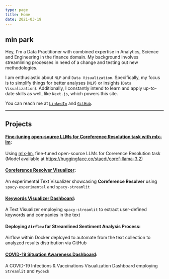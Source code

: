 ```yaml
---
type: page
title: Home
date: 2021-03-19
---
```


## min park

Hey, I'm a Data Practitioner with combined expertise in Analytics, Science and Engineering in the finance domain.
My background involves streamlining processes in need of a change and testing out new methodologies.

I am enthusiastic about `NLP` and `Data Visualization`. Specifically, my focus is to simplify things for better analyses (`NLP`) or insights (`Data Visualization`).
Additionally, I constantly intend to learn and apply up-to-date skills as well, like `Next.js`, which powers this site.

You can reach me at [`LinkedIn`](https://linkedin.com/in/min-park) and [`GitHub`](https://github.com/staedi).

---

## Projects

#### [Fine-tuning open-source LLMs for Coreference Resolution task with mlx-lm](https://github.com/staedi/coref):
Using [mlx-lm](https://github.com/ml-explore/mlx-lm), fine-tuned open-source LLMs for Corerence Resolution task (Model available at https://huggingface.co/staedi/coref-llama-3.2)

#### [Coreference Resolver Visualizer](https://github.com/staedi/coref_display):
An experimental Text Visualizer showcasing **Coreference Resolver** using `spacy-experimental` and `spacy-streamlit`

#### [Keywords Visualizer Dashboard](https://github.com/staedi/spacy_visualize):
A Text Visualizer employing `spacy-streamlit` to extract user-defined keywords and companies in the text

#### Deploying `Airflow` for Streamlined Sentiment Analysis Process:
Airflow within Docker deployed to automate from the text collection to analyzed results distribution via GitHub

#### [COVID-19 Situation Awareness Dashboard](https://github.com/staedi/Streamlit-nCov19):
A COVID-19 Infections & Vaccinations Visualization Dashboard employing `Streamlit` and `Pydeck`